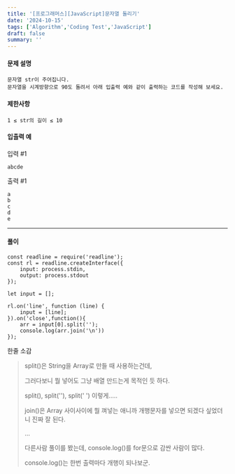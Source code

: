 ```yaml
---
title: '[프로그래머스][JavaScript]문자열 돌리기'
date: '2024-10-15'
tags: ['Algorithm','Coding Test','JavaScript']
draft: false
summary: ''
---
```

#### 문제 설명
    문자열 str이 주어집니다.
    문자열을 시계방향으로 90도 돌려서 아래 입출력 예와 같이 출력하는 코드를 작성해 보세요.
#### 제한사항
    1 ≤ str의 길이 ≤ 10
#### 입출력 예
입력 #1

```abcde```

출력 #1

```
a
b
c
d
e
```

---
#### 풀이
````
const readline = require('readline');
const rl = readline.createInterface({
    input: process.stdin,
    output: process.stdout
});

let input = [];

rl.on('line', function (line) {
    input = [line];
}).on('close',function(){
    arr = input[0].split('');
    console.log(arr.join('\n'))
});
````
한줄 소감
> split()은 String을 Array로 만들 때 사용하는건데,
> 
> 그러다보니 뭘 넣어도 그냥 배열 만드는게 목적인 듯 하다.
> 
> split(), split(''), split(' ') 이렇게.....
> 
> join()은 Array 사이사이에 뭘 껴넣는 애니까 개행문자를 넣으면 되겠다 싶었더니 진짜 잘 된다.
> 
> ...
> 
> 다른사람 풀이를 봤는데, console.log()를 for문으로 감싼 사람이 많다.
> 
> console.log()는 한번 출력마다 개행이 되나보군.